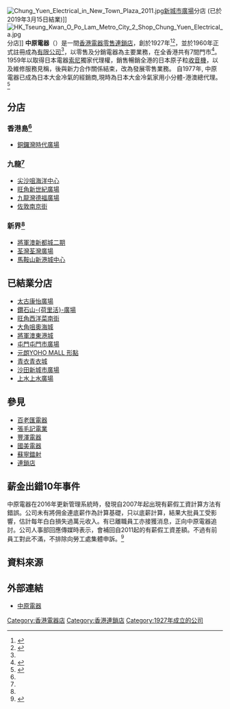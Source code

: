 {{not|中原地產}}
{{Infobox Company
| company_name        = 中原電器
| company_name_en     = Chung Yuen Electrical
| company_logo        = [[File:Chung_Yuen_logo.svg|250px]]
| company_type        = 零售
| original_text       = 
| original_spelling   = 
| company_slogan      = 
| ROC_UBN             = 
| abbreviated_name    = 
| foundation          = 1927年
| location            = 
| locations           = 
| zip_code            = 
| area_served         = {{HK}}
| telephone_no        = 
| key_people          = 
| industry            = 家庭電器、電子產品
| products            = 
| services            = 
| num_employees       = 
| parent              = 
| divisions           = 
| major_shareholder   = 
| subsid              = 
| homepage            = [https://www.cyeshop.com/ 中原電器]
}}
[[File:Chung_Yuen_Electrical_in_New_Town_Plaza_2011.jpg|thumb]][[新城市廣場|新城市廣場]]分店 (已於2019年3月15日結業)]]
[[File:HK_Tseung_Kwan_O_Po_Lam_Metro_City_2_Shop_Chung_Yuen_Electrical_a.jpg|thumb]]分店]]
{{commonscat|Chung Yuen Electrical Company}}
'''中原電器'''（'''{{lang|en|Chung Yuen Electrical}}'''）是一間[[香港|香港]][[電器|電器]][[零售|零售]][[連鎖店|連鎖店]]，創於1927年<ref name="hollywoodplaza">{{cite web |url=https://www.plazahollywood.com.hk/?id=2269 |title=商店詳情 - 中原電器 |publisher=[[荷里活廣場|荷里活廣場]] |date= |accessdate=2017-05-17 |archive-date=2020-11-04 |archive-url=https://web.archive.org/web/20201104153807/https://www.plazahollywood.com.hk/?id=2269 |dead-url=no }}{{zh-hant}}</ref><ref>{{cite web |url=http://www.timessquare.com.hk/tch/shop_detail.php?shop=452 |title=商店介紹 - 中原電器 |publisher=[[時代廣場_(香港)|時代廣場 (香港)]] |date= }}{{Dead link|date=2019年10月 |bot=InternetArchiveBot |fix-attempted=yes }}{{zh-hant}}</ref>，並於1960年正式註冊成為[[有限公司|有限公司]]<ref name="hollywoodplaza"/>，以零售及分銷電器為主要業務，在全香港共有7間門市<ref name="中原店舖地址">{{cite web |url=http://www.cyeshop.com/cy/index/cy_stores.asp |title=店舖地址 |publisher=中原電器 |date=2019年 |accessdate=2017-05-17 |archive-date=2017-07-06 |archive-url=https://web.archive.org/web/20170706174619/http://www.cyeshop.com/cy/index/cy_stores.asp |dead-url=no }}{{zh-hant}}</ref>。1959年以取得日本電器[[索尼|索尼]]獨家代理權，銷售暢銷全港的日本原子粒[[收音機|收音機]]，以及維修服務見稱，後與新力合作關係結束，改為發展零售業務。
自1977年, 中原電器已成為日本大金冷氣的經銷商,現時為日本大金冷氣家用小分體-港澳總代理。
<ref>{{cite news|author1=莫家文|title=1927年開業　家族作風低調|url=http://hk.apple.nextmedia.com/news/art/20170517/20024056|accessdate=2017-05-18|publisher=蘋果日報|date=2017-05-17|archive-date=2017-10-08|archive-url=https://web.archive.org/web/20171008185505/http://hk.apple.nextmedia.com/news/art/20170517/20024056|dead-url=no}}</ref>

==分店==
===香港島<ref name="中原店舖地址"/>===
* [[銅鑼灣|銅鑼灣]][[時代廣場_(香港)|時代廣場]]

===九龍<ref name="中原店舖地址"/>===
* [[尖沙咀|尖沙咀]][[海洋中心|海洋中心]]
* [[旺角|旺角]][[新世紀廣場|新世紀廣場]]
* [[九龍灣|九龍灣]][[德福廣場|德福廣場]]
* [[佐敦|佐敦]][[南京街_(香港)|南京街]]

===新界<ref name="中原店舖地址"/>===
* [[將軍澳|將軍澳]][[新都城|新都城二期]]
* [[荃灣|荃灣]][[荃灣廣場|荃灣廣場]]
* [[馬鞍山_(香港市鎮)|馬鞍山]][[新港城中心|新港城中心]]

==已結業分店==
* [[太古城|太古]][[康怡廣場|康怡廣場]]
* [[鑽石山|鑽石山]][[荷里活廣場|-{荷里活}-廣場]]
* [[旺角|旺角]][[西洋菜南街|西洋菜南街]]
* [[大角咀|大角咀]][[奧海城|奧海城]]
* [[將軍澳|將軍澳]][[東港城|東港城]]
* [[屯門|屯門]][[屯門市廣場|屯門市廣場]]
* [[元朗|元朗]][[YOHO_MALL_形點|YOHO MALL 形點]]
* [[青衣島|青衣]][[青衣城|青衣城]]
*[[沙田_(香港)|沙田]][[新城市廣場|新城市廣場]]
*[[上水|上水]][[上水廣場|上水廣場]]

==參見==
* [[百老匯電器|百老匯電器]]
* [[張毛記電業|張毛記電業]]
* [[豐澤電器|豐澤電器]]
* [[國美電器|國美電器]]
* [[蘇寧鐳射|蘇寧鐳射]]
* [[連鎖店|連鎖店]]

==薪金出錯10年事件==
中原電器在2016年更新管理系統時，發現自2007年起出現有薪假工資計算方法有錯誤。公司未有將佣金連底薪作為計算基礎，只以底薪計算，結果大批員工受影響，估計每年白白損失過萬元收入。有已離職員工亦接獲消息，正向中原電器追討。公司人事部回應傳媒時表示，會補回自2011起的有薪假工資差額。不過有前員工對此不滿，不排除向勞工處集體申訴。<ref>{{cite news|author1=莫家文、張培生|title=有薪假計漏佣金　中原出錯糧10年 前員工不滿只補回6年差額擬申訴|url=http://hk.apple.nextmedia.com/news/art/20170517/20024032|accessdate=2017-05-18|publisher=蘋果日報|date=2017-05-17|archive-date=2017-08-24|archive-url=https://web.archive.org/web/20170824083143/http://hk.apple.nextmedia.com/news/art/20170517/20024032|dead-url=no}}</ref>

==資料來源==
{{reflist}}

== 外部連結 ==
* [https://www.cyeshop.com/ 中原電器]{{Wayback|url=http://www.cyeshop.com/prod/main.asp |date=20161101111033 }}{{zh-hk}}{{zh-hans}}{{en}}


[[Category:香港電器店|Category:香港電器店]]
[[Category:香港連鎖店|Category:香港連鎖店]]
[[Category:1927年成立的公司|Category:1927年成立的公司]]